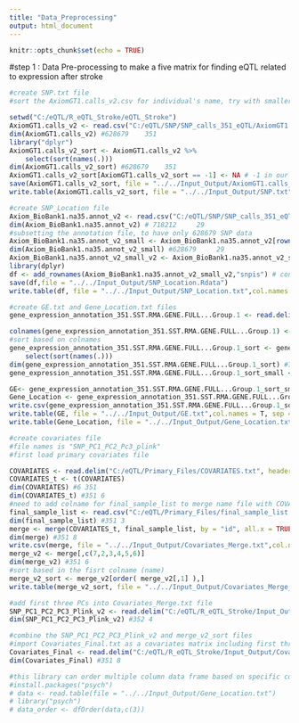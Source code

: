 ```yaml
---
title: "Data_Preprocessing"
output: html_document
---
```


```r
knitr::opts_chunk$set(echo = TRUE)
```

#step 1 : Data Pre-processing to make a five matrix for finding eQTL related to expression after stroke

```r
#create SNP.txt file
#sort the AxiomGT1.calls_v2.csv for individual's name, try with smaller names.

setwd("C:/eQTL/R_eQTL_Stroke/eQTL_Stroke")
AxiomGT1.calls_v2 <- read.csv("C:/eQTL/SNP/SNP_calls_351_eQTL/AxiomGT1.calls_v2.csv", row.names = 1)
dim(AxiomGT1.calls_v2) #628679    351
library("dplyr")
AxiomGT1.calls_v2_sort <- AxiomGT1.calls_v2 %>% 
    select(sort(names(.)))
dim(AxiomGT1.calls_v2_sort) #628679    351
AxiomGT1.calls_v2_sort[AxiomGT1.calls_v2_sort == -1] <- NA # -1 in our data is equal missing data
save(AxiomGT1.calls_v2_sort, file = "../../Input_Output/AxiomGT1.calls_v2_sort.Rdata")
write.table(AxiomGT1.calls_v2_sort, file = "../../Input_Output/SNP.txt",col.names = T, sep = "\t")
```


```r
#create SNP_Location file
Axiom_BioBank1.na35.annot_v2 <- read.csv("C:/eQTL/SNP/SNP_calls_351_eQTL/Axiom_BioBank1.na35.annot_v2.csv", row.names = 1)
dim(Axiom_BioBank1.na35.annot_v2) # 718212     29
#subsetting the annotation file, to have only 628679 SNP data
Axiom_BioBank1.na35.annot_v2_small <- Axiom_BioBank1.na35.annot_v2[rownames(AxiomGT1.calls_v2_sort), ]
dim(Axiom_BioBank1.na35.annot_v2_small) #628679     29
Axiom_BioBank1.na35.annot_v2_small_v2 <- Axiom_BioBank1.na35.annot_v2_small[,c(4,5)] #dim 628679      2
library(dplyr)
df <- add_rownames(Axiom_BioBank1.na35.annot_v2_small_v2,"snpis") # convert rownames to first colname dim 628679 3
save(df,file = "../../Input_Output/SNP_Location.Rdata")
write.table(df, file = "../../Input_Output/SNP_Location.txt",col.names =  T , sep = "\t")
```


```r
#create GE.txt and Gene_Location.txt files
gene_expression_annotation_351.SST.RMA.GENE.FULL...Group.1 <- read.delim("C:/eQTL/GENE/Picked_Files/gene_expression_351/gene_expression_annotation_351.SST-RMA-GENE-FULL - Group 1.TXT", row.names=1)

colnames(gene_expression_annotation_351.SST.RMA.GENE.FULL...Group.1) <- sub(x = colnames(gene_expression_annotation_351.SST.RMA.GENE.FULL...Group.1), pattern = "_HTA*.*", replacement ="") #remove colnames's tail #dim 351
#sort based on colnames
gene_expression_annotation_351.SST.RMA.GENE.FULL...Group.1_sort <- gene_expression_annotation_351.SST.RMA.GENE.FULL...Group.1 %>% 
    select(sort(names(.)))
dim(gene_expression_annotation_351.SST.RMA.GENE.FULL...Group.1_sort) #70523   364
gene_expression_annotation_351.SST.RMA.GENE.FULL...Group.1_sort_small <- gene_expression_annotation_351.SST.RMA.GENE.FULL...Group.1_sort[,-c(1,3,4,5,6,7,8,11,12,13)] #Subet start and end with chr dim 70523 354

GE<- gene_expression_annotation_351.SST.RMA.GENE.FULL...Group.1_sort_small[,c(-1,-2,-3)] # 70523   351
Gene_Location <- gene_expression_annotation_351.SST.RMA.GENE.FULL...Group.1_sort_small[,c(1,2,3)]
write.csv(gene_expression_annotation_351.SST.RMA.GENE.FULL...Group.1_sort_small, file = "../../Input_Output/GE_Location.txt",col.names = F, sep = "\t")
write.table(GE, file = "../../Input_Output/GE.txt",col.names = T, sep = "\t") #removing 2995 genes, these genes are control genes.
write.table(Gene_Location, file = "../../Input_Output/Gene_Location.txt",col.names =T, sep = "\t")
```

```r
#create covariates file
#file names is "SNP_PC1_PC2_Pc3_plink"
#first load primary covariates file

COVARIATES <- read.delim("C:/eQTL/Primary_Files/COVARIATES.txt", header=FALSE, row.names=1)
COVARIATES_t <- t(COVARIATES)
dim(COVARIATES) #6 351
dim(COVARIATES_t) #351 6
#need to add colname for final_sample_list to merge name file with COVARIATES file
final_sample_list <- read.csv("C:/eQTL/Primary_Files/final_sample_list.csv")
dim(final_sample_list) #351 3
merge <- merge(COVARIATES_t, final_sample_list, by = "id", all.x = TRUE, sort =TRUE) #now I get name for each id in COVARIATES file
dim(merge) #351 8
write.csv(merge, file = "../../Input_Output/Covariates_Merge.txt",col.names = F)
merge_v2 <- merge[,c(7,2,3,4,5,6)]
dim(merge_v2) #351 6
#sort based in the fisrt colname (name)
merge_v2_sort <- merge_v2[order( merge_v2[,1] ),]
write.table(merge_v2_sort, file = "../../Input_Output/Covariates_Merge_v2_sort.txt",col.names = F,sep = "\t")
```

```r
#add first three PCs into Covariates_Merge.txt file
SNP_PC1_PC2_PC3_Plink_v2 <- read.delim("C:/eQTL/R_eQTL_Stroke/Input_Output/SNP_PC1_PC2_PC3_Plink_v2.txt", header=FALSE)
dim(SNP_PC1_PC2_PC3_Plink_v2) #352 4

```

```r
#combine the SNP_PC1_PC2_PC3_Plink_v2 and merge_v2_sort files
#import Covariates_Final.txt as a covariates matrix including first three PCs
Covariates_Final <- read.delim("C:/eQTL/R_eQTL_Stroke/Input_Output/Covariates_Final.txt", row.names=1)
dim(Covariates_Final) #351 8 
```

```r
#this library can order multiple column data frame based on specific column
#install.packages("psych")
# data <- read.table(file = "../../Input_Output/Gene_Location.txt")
# library("psych")
# data_order <- dfOrder(data,c(3))

```

